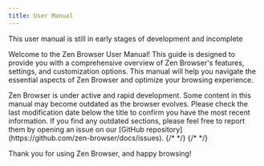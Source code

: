 ```yaml
---
title: User Manual
---
```



<Callout type='none'>
  This user manual is still in early stages of development and incomplete
</Callout>

Welcome to the Zen Browser User Manual! This guide is designed to provide you with a comprehensive overview of Zen Browser's features, settings, and customization options. This manual will help you navigate the essential aspects of Zen Browser and optimize your browsing experience.

<Callout type="warn" title="Important Notice">
  Zen Browser is under active and rapid development. Some content in this manual may become outdated as the browser evolves. Please check the last modification date below the title to confirm you have the most recent information. If you find any outdated sections, please feel free to report them by opening an issue on our [GitHub repository](https://github.com/zen-browser/docs/issues).
</Callout>

<Cards>
  <Card 
    title="URL Bar" 
    description="Smart navigation with persistent input memory"
    href="/user-manual/urlbar"
  />
  <Card 
    title="Workspaces" 
    description="Organize tabs by projects with custom containers" 
    href="/user-manual/workspaces"
  />
  <Card 
    title="Compact Mode" 
    description="Minimalistic interface for focused browsing" 
    href="/user-manual/compact-mode"
  />
  <Card 
    title="Glance" 
    description="Preview websites on top of your current tab" 
    href="/user-manual/glance"
  />
  <Card 
    title="Bookmarks" 
    description="Managing bookmarks in Zen"
    href="/user-manual/bookmarks"
  />
  <Card 
    title="Picture-in-Picture" 
    description="Watch videos in a separate window"
    href="/user-manual/pip"
  />
  {/* <Card 
    title="History" 
    description="Managing browsing history in Zen"
    href="/user-manual/history"
  /> */}
  {/* <Card 
    title="Sidebar" 
    description="Using Firefox Sidebar in Zen"
    href="/user-manual/sidebar"
  /> */}
  <Card 
    title="Web Panel (deprecated)" 
    description="Side panel for quick access to web apps" 
    href="/user-manual/webpanel"
  />
</Cards>

Thank you for using Zen Browser, and happy browsing!
